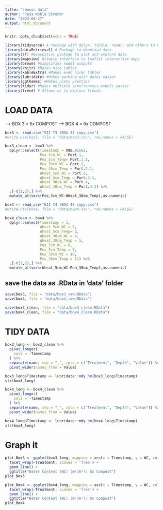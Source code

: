 ```yaml
---
title: "sensor data"
author: "Tess Noble Strohm"
date: "2023-04-27"
output: html_document
---
```


```r
knitr::opts_chunk$set(echo = TRUE)
```

```r
library(tidyverse) # Package with dplyr, tibble, readr, and others to help clean coding
library(dataRetrieval) # Package to download data. 
library(sf) #Geospatial package to plot and explore data
library(mapview) #Simple interface to leaflet interactive maps
library(broom) #Simplifies model outputs
library(knitr) #Makes nice tables
library(kableExtra) #Makes even nicer tables
library(lubridate) #Makes working with dates easier
library(ggthemes) #Makes plots prettier
library(tidyr) #Makes multiple simultaneous models easier
library(trend) # Allows us to explore trends. 
```

# LOAD DATA
--> BOX 3 = 5x COMPOST
--> BOX 4 = 0x COMPOST
```r
box3 <- read.csv("BII T3 (BOX 3) copy.csv")
#write.csv(box3, file = "data/box3.csv", row.names = FALSE)

box3_clean <- box3 %>%
  dplyr::select(Timestamp = X06.01663,
                Pea_5cm_WC = Port.1, 
                Pea_5cm_Temp= Port.1.1,
                Pea_30cm_WC = Port.2, 
                Pea_30cm_Temp = Port.2.1,  
                Wheat_5cm_WC = Port.3,
                Wheat_5cm_Temp = Port.3.1, 
                Wheat_30cm_WC = Port.4, 
                Wheat_30cm_Temp = Port.4.1) %>%
  .[-c(1,2),] %>%
  mutate_at(vars(Pea_5cm_WC:Wheat_30cm_Temp),as.numeric)

```

```r
box4 <- read_csv("BII T4 (BOX 4) copy.csv")
#write.csv(box4, file = "data/box4.csv", row.names = FALSE)

box4_clean <- box4 %>%
  dplyr::select(Timestamp = 1,
                Wheat_5cm_WC = 2, 
                Wheat_5cm_Temp= 3,
                Wheat_30cm_WC = 4, 
                Wheat_30cm_Temp = 5,  
                Pea_5cm_WC = 6,
                Pea_5cm_Temp = 7, 
                Pea_30cm_WC = 10, 
                Pea_30cm_Temp = 11) %>%
  .[-c(1,2),] %>%
  mutate_at(vars(Wheat_5cm_WC:Pea_30cm_Temp),as.numeric) 

```

## save the data as .RData in 'data' folder
```r
save(box3, file = "data/box3_raw.RData")
save(box4, file = "data/box4_raw.RData")

save(box3_clean, file = "data/box3_clean.RData")
save(box4_clean, file = "data/box4_clean.RData")
```

# TIDY DATA
```r
box3_long <- box3_clean %>%
  pivot_longer(
    cols = -Timestamp
  ) %>% 
  separate(name, sep = "_", into = c("Treatment", "Depth", "Value")) %>% 
  pivot_wider(names_from = Value)

box3_long$Timestamp <- lubridate::mdy_hm(box3_long$Timestamp)
str(box3_long)
```

```r
box4_long <- box4_clean %>%
  pivot_longer(
    cols = -Timestamp
  ) %>% 
  separate(name, sep = "_", into = c("Treatment", "Depth", "Value")) %>% 
  pivot_wider(names_from = Value)

box4_long$Timestamp <- lubridate::mdy_hm(box4_long$Timestamp)
str(box4_long)
```

# Graph it
```r
plot_Box3 <- ggplot(box3_long, mapping = aes(x = Timestamp, y = WC, color = Depth)) +
  facet_wrap(~Treatment, scales = 'free') +
  geom_line() +
  ggtitle("Water Content (WC) (m³/m³): 5x Compost")
plot_Box3

plot_Box4 <- ggplot(box4_long, mapping = aes(x = Timestamp, y = WC, color = Depth)) +
  facet_wrap(~Treatment, scales = 'free') +
  geom_line() +
  ggtitle("Water Content (WC) (m³/m³): 0x Compost")
plot_Box4
```

